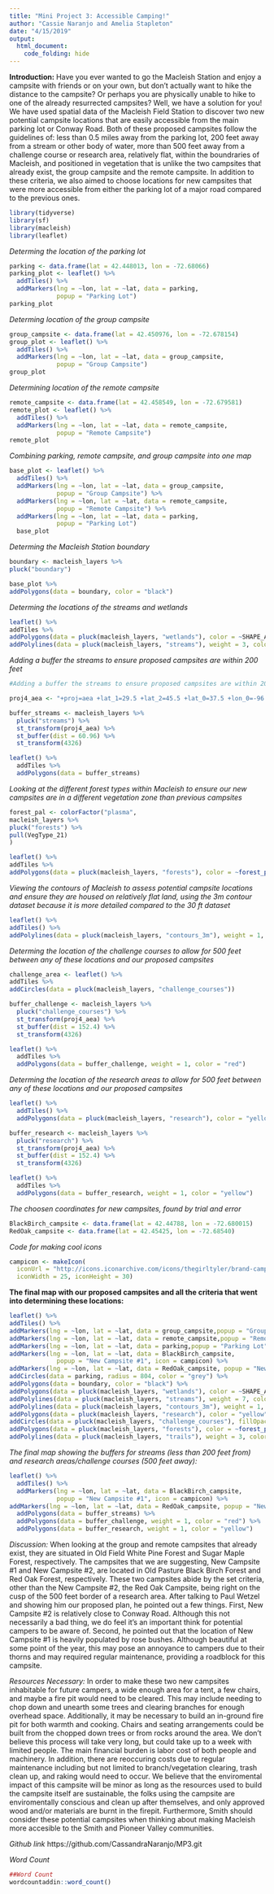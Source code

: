 ```yaml
---
title: "Mini Project 3: Accessible Camping!"
author: "Cassie Naranjo and Amelia Stapleton"
date: "4/15/2019"
output: 
  html_document:
    code_folding: hide
---
```

**Introduction:**
Have you ever wanted to go the Macleish Station and enjoy a campsite with friends or on your own, but don't actually want to hike the distance to the campsite? Or perhaps you are physically unable to hike to one of the already resurrected campsites? Well, we have a solution for you! We have used spatial data of the Macleish Field Station to discover two new potential campsite locations that are easily accessible from the main parking lot or Conway Road. Both of these proposed campsites follow the guidelines of: less than 0.5 miles away from the parking lot, 200 feet away from a stream or other body of water, more than 500 feet away from a challenge course or research area, relatively flat, within the boundraries of Macleish, and positioned in vegetation that is unlike the two campsites that already exist, the group campsite and the remote campsite. In addition to these criteria, we also aimed to choose locations for new campsites that were more accessible from either the parking lot of a major road compared to the previous ones. 

```r
library(tidyverse)
library(sf)
library(macleish)
library(leaflet)
```
*Determing the location of the parking lot*
```r

parking <- data.frame(lat = 42.448013, lon = -72.68066)
parking_plot <- leaflet() %>%
  addTiles() %>%
  addMarkers(lng = ~lon, lat = ~lat, data = parking,
             popup = "Parking Lot")
parking_plot
```
*Determing location of the group campsite*
```r

group_campsite <- data.frame(lat = 42.450976, lon = -72.678154)
group_plot <- leaflet() %>%
  addTiles() %>%
  addMarkers(lng = ~lon, lat = ~lat, data = group_campsite,
             popup = "Group Campsite")
group_plot
```
*Determining location of the remote campsite*
```r

remote_campsite <- data.frame(lat = 42.458549, lon = -72.679581)
remote_plot <- leaflet() %>%
  addTiles() %>%
  addMarkers(lng = ~lon, lat = ~lat, data = remote_campsite,
             popup = "Remote Campsite")
remote_plot
```
*Combining parking, remote campsite, and group campsite into one map*
```r

base_plot <- leaflet() %>%
  addTiles() %>%
  addMarkers(lng = ~lon, lat = ~lat, data = group_campsite,
             popup = "Group Campsite") %>%
  addMarkers(lng = ~lon, lat = ~lat, data = remote_campsite,
             popup = "Remote Campsite") %>%
  addMarkers(lng = ~lon, lat = ~lat, data = parking,
             popup = "Parking Lot") 
  base_plot
```
*Determing the Macleish Station boundary*
```r

boundary <- macleish_layers %>% 
pluck("boundary")

base_plot %>%
addPolygons(data = boundary, color = "black")
```
*Determing the locations of the streams and wetlands*
```r

leaflet() %>%
addTiles %>% 
addPolygons(data = pluck(macleish_layers, "wetlands"), color = ~SHAPE_AREA, popup = ~IT_VALDESC) %>%
addPolylines(data = pluck(macleish_layers, "streams"), weight = 3, color = "orange")
```
*Adding a buffer the streams to ensure proposed campsites are within 200 feet *
```r
#Adding a buffer the streams to ensure proposed campsites are within 200 feet of a body of water

proj4_aea <- "+proj=aea +lat_1=29.5 +lat_2=45.5 +lat_0=37.5 +lon_0=-96 +x_0=0 +y_0=0 +ellps=GRS80 +datum=NAD83 +units=m +no_defs"

buffer_streams <- macleish_layers %>%
  pluck("streams") %>%
  st_transform(proj4_aea) %>%
  st_buffer(dist = 60.96) %>%
  st_transform(4326)

leaflet() %>%
  addTiles %>% 
  addPolygons(data = buffer_streams)
```
*Looking at the different forest types within Macleish to ensure our new campsites are in a different vegetation zone than previous campsites*
```r

forest_pal <- colorFactor("plasma", 
macleish_layers %>%
pluck("forests") %>%
pull(VegType_21)
)

leaflet() %>%
addTiles %>% 
addPolygons(data = pluck(macleish_layers, "forests"), color = ~forest_pal(VegType_21), fillOpacity = 0.8, weight = 0.1, popup = ~Sheet1__Na)
```
*Viewing the contours of Macleish to assess potential campsite locations and ensure they are housed on relatively flat land, using the 3m contour dataset because it is more detailed compared to the 30 ft dataset*
```r

leaflet() %>%
addTiles() %>%
addPolylines(data = pluck(macleish_layers, "contours_3m"), weight = 1, color = "red") 
```
*Determing the location of the challenge courses to allow for 500 feet between any of these locations and our proposed campsites*
```r

challenge_area <- leaflet() %>%
addTiles %>% 
addCircles(data = pluck(macleish_layers, "challenge_courses"))

buffer_challenge <- macleish_layers %>%
  pluck("challenge_courses") %>%
  st_transform(proj4_aea) %>%
  st_buffer(dist = 152.4) %>%
  st_transform(4326)

leaflet() %>%
  addTiles %>% 
  addPolygons(data = buffer_challenge, weight = 1, color = "red")
```
*Determing the location of the research areas to allow for 500 feet between any of these locations and our proposed campsites*
```r

leaflet() %>%
  addTiles() %>%
  addPolygons(data = pluck(macleish_layers, "research"), color = "yellow")

buffer_research <- macleish_layers %>%
  pluck("research") %>%
  st_transform(proj4_aea) %>%
  st_buffer(dist = 152.4) %>%
  st_transform(4326)

leaflet() %>%
  addTiles %>% 
  addPolygons(data = buffer_research, weight = 1, color = "yellow")

```
*The choosen coordinates for new campsites, found by trial and error*
```r

BlackBirch_campsite <- data.frame(lat = 42.44788, lon = -72.680015)
RedOak_campsite <- data.frame(lat = 42.45425, lon = -72.68540)
```
*Code for making cool icons*
```r

campicon <- makeIcon(
  iconUrl = "http://icons.iconarchive.com/icons/thegirltyler/brand-camp/256/Camp-Fire-Stories-icon.png",
  iconWidth = 25, iconHeight = 30)
```
**The final map with our proposed campsites and all the criteria that went into determining these locations:**
```r
leaflet() %>%
addTiles() %>%
addMarkers(lng = ~lon, lat = ~lat, data = group_campsite,popup = "Group Campsite") %>%
addMarkers(lng = ~lon, lat = ~lat, data = remote_campsite,popup = "Remote Campsite") %>%
addMarkers(lng = ~lon, lat = ~lat, data = parking,popup = "Parking Lot") %>%
addMarkers(lng = ~lon, lat = ~lat, data = BlackBirch_campsite,
             popup = "New Campsite #1", icon = campicon) %>%
addMarkers(lng = ~lon, lat = ~lat, data = RedOak_campsite, popup = "New Campsite #2", icon = campicon) %>%
addCircles(data = parking, radius = 804, color = "grey") %>%
addPolygons(data = boundary, color = "black") %>%
addPolygons(data = pluck(macleish_layers, "wetlands"), color = ~SHAPE_AREA, popup = ~IT_VALDESC) %>%
addPolylines(data = pluck(macleish_layers, "streams"), weight = 7, color = "navy") %>%
addPolylines(data = pluck(macleish_layers, "contours_3m"), weight = 1, color = "red") %>%
addPolygons(data = pluck(macleish_layers, "research"), color = "yellow") %>%
addCircles(data = pluck(macleish_layers, "challenge_courses"), fillOpacity = 1) %>%
addPolygons(data = pluck(macleish_layers, "forests"), color = ~forest_pal(VegType_21), fillOpacity = 0.5, weight = 0.1, popup = ~Sheet1__Na) %>%
addPolylines(data = pluck(macleish_layers, "trails"), weight = 3, color = "black")
```
*The final map showing the buffers for streams (less than 200 feet from) and research areas/challenge courses (500 feet away):*
```r
leaflet() %>%
  addTiles() %>%
  addMarkers(lng = ~lon, lat = ~lat, data = BlackBirch_campsite,
             popup = "New Campsite #1", icon = campicon) %>%
addMarkers(lng = ~lon, lat = ~lat, data = RedOak_campsite, popup = "New Campsite #2", icon = campicon) %>%
  addPolygons(data = buffer_streams) %>%
  addPolygons(data = buffer_challenge, weight = 1, color = "red") %>%
  addPolygons(data = buffer_research, weight = 1, color = "yellow")
```

*Discussion:*
When looking at the group and remote campsites that already exist, they are situated in Old Field White Pine Forest and Sugar Maple Forest, respectively. The campsites that we are suggesting, New Campsite #1 and New Campsite #2, are located in Old Pasture Black Birch Forest and Red Oak Forest, respectively. These two campsites abide by the set criteria, other than the New Campsite #2, the Red Oak Campsite, being right on the cusp of the 500 feet border of a research area. After talking to Paul Wetzel and showing him our proposed plan, he pointed out a few things. First, New Campsite #2 is relatively close to Conway Road. Although this not necessarily a bad thing, we do feel it's an important think for potential campers to be aware of. Second, he pointed out that the location of New Campsite #1 is heavily populated by rose bushes. Although beautiful at some point of the year, this may pose an annoyance to campers due to their thorns and may required regular maintenance, providing a roadblock for this campsite.

*Resources Necessary:*
In order to make these two new campsites inhabitable for future campers, a wide enough area for a tent, a few chairs, and maybe a fire pit would need to be cleared. This may include needing to chop down and unearth some trees and clearing branches for enough overhead space. Additionally, it may be necessary to build an in-ground fire pit for both warmth and cooking. Chairs and seating arrangements could be built from the chopped down trees or from rocks around the area. We don't believe this process will take very long, but could take up to a week with limited people. The main financial burden is labor cost of both people and machinery. In addition, there are reoccuring costs due to regular maintenance including but not limited to branch/vegetation clearing, trash clean up, and raking would need to occur. We believe that the enviromental impact of this campsite will be minor as long as the resources used to build the campsite itself are sustainable, the folks using the campsite are enviromentally conscious and clean up after themselves, and only approved wood and/or materials are burnt in the firepit. Furthermore, Smith should consider these potential campsites when thinking about making Macleish more accesible to the Smith and Pioneer Valley communities.


*Github link*
https://github.com/CassandraNaranjo/MP3.git

*Word Count*
```r
##Word Count
wordcountaddin::word_count()
```